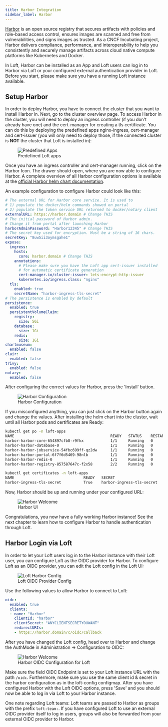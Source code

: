```yaml
---
title: Harbor Integration
sidebar_label: Harbor
---
```


[Harbor](https://goharbor.io/) is an open source registry that secures artifacts with policies and role-based access control, ensures images are scanned and free from vulnerabilities, and signs images as trusted. As a CNCF Incubating project, Harbor delivers compliance, performance, and interoperability to help you consistently and securely manage artifacts across cloud native compute platforms like Kubernetes and Docker.

In Loft, Harbor can be installed as an App and Loft users can log in to Harbor via Loft or your configured external authentication provider in Loft.
Before you start, please make sure you have a running Loft instance available.


## Setup Harbor
In order to deploy Harbor, you have to connect the cluster that you want to install Harbor in. Next, go to the cluster overview page.
To access Harbor in the cluster, you will need to deploy an ingress controller (if you don't already have one) and the cert-manager for creating a tls certificate.
You can do this by deploying the predefined apps nginx-ingress, cert-manager and cert-issuer (you will only need to deploy those, if the connected cluster is **NOT** the cluster that Loft is installed in):

<figure class="frame">
  <img src="/docs/media/v1/ui/clusters/predefined-apps.png" alt="Predefined Apps" />
  <figcaption>Predefined Loft apps</figcaption>
</figure>

Once you have an ingress controller and cert-manager running, click on the Harbor Icon. The drawer should open, where you are now able to configure Harbor. A complete overview of all Harbor configuration options is available at the [official Harbor helm chart documentation](https://github.com/goharbor/harbor-helm).

An example configuration to configure Harbor could look like this:

```yaml
# The external URL for Harbor core service. It is used to
# 1) populate the docker/helm commands showed on portal
# 2) populate the token service URL returned to docker/notary client
externalURL: https://harbor.domain # Change THIS
# The initial password of Harbor admin.
# Change it from portal after launching Harbor
harborAdminPassword: "Harbor12345" # Change THIS
# The secret key used for encryption. Must be a string of 16 chars.
secretKey: "8uw5ii3oymsgahe1"
expose:
  ingress:
    hosts:
      core: harbor.domain # Change THIS
    annotations:
      # Please make sure you have the Loft app cert-issuer installed
      # for automatic certificate generation
      cert-manager.io/cluster-issuer: lets-encrypt-http-issuer
      kubernetes.io/ingress.class: "nginx"
  tls:
    enabled: true
    secretName: "harbor-ingress-tls-secret"
# The persistence is enabled by default
persistence:
  enabled: true
  persistentVolumeClaim:
    registry:
      size: 5Gi
    database:
      size: 1Gi
    redis:
      size: 1Gi
chartmuseum:
  enabled: false
clair:
  enabled: false
trivy:
  enabled: false
notary:
  enabled: false
```

After configuring the correct values for Harbor, press the 'Install' button.

<figure class="frame">
  <img src="/docs/media/v1/ui/clusters/harbor-configuration.png" alt="Harbor Configuration" />
  <figcaption>Harbor Configuration</figcaption>
</figure>

If you misconfigured anything, you can just click on the Harbor button again and change the values. After installing the helm chart into the cluster, wait until all Harbor pods and certificates are Ready:

```bash
kubectl get po -n loft-apps
NAME                                           READY   STATUS    RESTARTS   AGE
harbor-harbor-core-654897cfb8-r9fkx            1/1     Running   0          89m
harbor-harbor-database-0                       1/1     Running   0          113m
harbor-harbor-jobservice-54fbc699ff-qz2dw      1/1     Running   0          89m
harbor-harbor-portal-6f7f6d5469-98nlb          1/1     Running   0          113m
harbor-harbor-redis-0                          1/1     Running   0          113m
harbor-harbor-registry-857587647c-f2x58        2/2     Running   0          89m

kubectl get certificates -n loft-apps
NAME                               READY   SECRET                             AGE
harbor-ingress-tls-secret          True    harbor-ingress-tls-secret          47s
```

Now, Harbor should be up and running under your configured URL:

<figure class="frame">
  <img src="/docs/media/v1/ui/clusters/harbor-welcome.png" alt="Harbor Welcome" />
  <figcaption>Harbor UI</figcaption>
</figure>

Congratulations, you now have a fully working Harbor instance! See the next chapter to learn how to configure Harbor to handle authentication through Loft.


## Harbor Login via Loft
In order to let your Loft users log in to the Harbor instance with their Loft user, you can configure Loft as the OIDC provider for Harbor.
To configure Loft as an OIDC provider, you can edit the Loft config in the Loft UI:
<figure class="frame">
  <img src="/docs/media/v1/ui/clusters/loft-harbor-config.png" alt="Loft Harbor Config" />
  <figcaption>Loft OIDC Provider Config</figcaption>
</figure>

Use the following values to allow Harbor to connect to Loft:
```yaml
oidc:
  enabled: true
  clients:
  - name: "Harbor"
    clientId: "harbor"
    clientSecret: "ANYCLIENTSECRETYOUWANT"
    redirectURIs:
    - https://harbor.domain/c/oidc/callback
```

After you have changed the Loft config, head over to Harbor and change the AuthMode in Administration -> Configuration to OIDC:

<figure class="frame">
  <img src="/docs/media/v1/ui/clusters/harbor-oidc-configuration.png" alt="Harbor Welcome" />
  <figcaption>Harbor OIDC Configuration for Loft</figcaption>
</figure>

Make sure the field OIDC Endpoint is set to your Loft instance URL with the path `/oidc`. Furthermore, make sure you use the same client id & secret in the harbor configuration as in the loft-config configmap. After you have configured Harbor with the Loft OIDC options, press 'Save' and you should now be able to log in via Loft to your Harbor instance.

One note regarding Loft teams: Loft teams are passed to Harbor as groups with the prefix `loft:team:`. If you have configured Loft to use an external OIDC provider itself to log in users, groups will also be forwarded from your external OIDC provider to Harbor.
